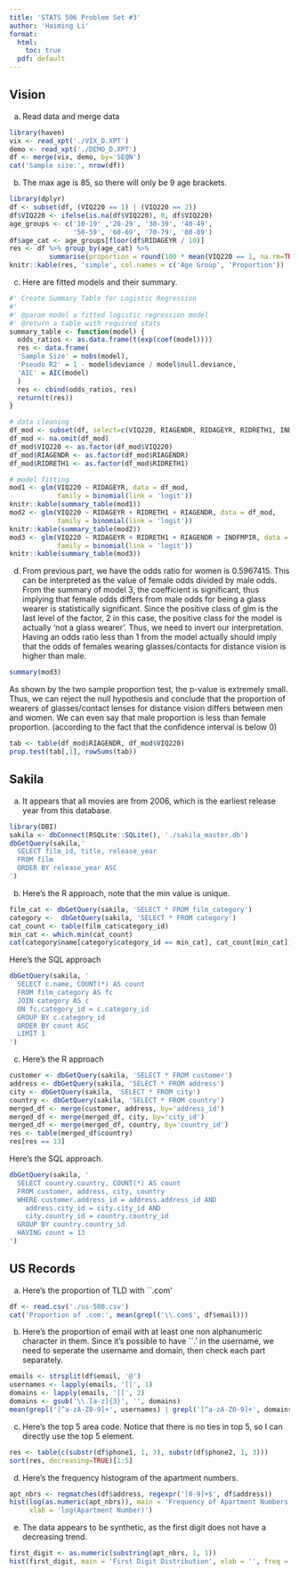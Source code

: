 ```yaml
---
title: 'STATS 506 Problem Set #3'
author: 'Haiming Li'
format: 
  html:
    toc: true
  pdf: default
---
```

## Vision
a. Read data and merge data
```r
library(haven)
vix <- read_xpt('./VIX_D.XPT')
demo <- read_xpt('./DEMO_D.XPT')
df <- merge(vix, demo, by='SEQN')
cat('Sample size:', nrow(df))
```
b. The max age is 85, so there will only be 9 age brackets.
```r
library(dplyr)
df <- subset(df, (VIQ220 == 1) | (VIQ220 == 2))
df$VIQ220 <- ifelse(is.na(df$VIQ220), 0, df$VIQ220)
age_groups <- c('10-19' ,'20-29', '30-39', '40-49',
                '50-59', '60-69', '70-79', '80-89')
df$age_cat <- age_groups[floor(df$RIDAGEYR / 10)]
res <- df %>% group_by(age_cat) %>% 
          summarise(proportion = round(100 * mean(VIQ220 == 1, na.rm=TRUE), 2))
knitr::kable(res, 'simple', col.names = c('Age Group', 'Proportion'))
```
c. Here are fitted models and their summary.
```r
#' Create Summary Table for Logistic Regression
#'
#' @param model a fitted logistic regression model
#' @return a table with required stats
summary_table <- function(model) {
  odds_ratios <- as.data.frame(t(exp(coef(model))))
  res <- data.frame(
  'Sample Size' = nobs(model),        
  'Pseudo R2' = 1 - model$deviance / model$null.deviance,  
  'AIC' = AIC(model) 
  )
  res <- cbind(odds_ratios, res)
  return(t(res))
}

# data cleaning
df_mod <- subset(df, select=c(VIQ220, RIAGENDR, RIDAGEYR, RIDRETH1, INDFMPIR))
df_mod <- na.omit(df_mod)
df_mod$VIQ220 <- as.factor(df_mod$VIQ220)
df_mod$RIAGENDR <- as.factor(df_mod$RIAGENDR)
df_mod$RIDRETH1 <- as.factor(df_mod$RIDRETH1)

# model fitting
mod1 <- glm(VIQ220 ~ RIDAGEYR, data = df_mod, 
            family = binomial(link = 'logit'))
knitr::kable(summary_table(mod1))
mod2 <- glm(VIQ220 ~ RIDAGEYR + RIDRETH1 + RIAGENDR, data = df_mod, 
            family = binomial(link = 'logit'))
knitr::kable(summary_table(mod2))
mod3 <- glm(VIQ220 ~ RIDAGEYR + RIDRETH1 + RIAGENDR + INDFMPIR, data = df_mod, 
            family = binomial(link = 'logit'))
knitr::kable(summary_table(mod3))
```
d. From previous part, we have the odds ratio for women is 0.5967415. This can be interpreted as the value of female odds divided by male odds. From the summary of model 3, the coefficient is significant, thus implying that female odds differs from male odds for being a glass wearer is statistically significant. Since the positive class of glm is the last level of the factor, 2 in this case, the positive class for the model is actually 'not a glass wearer'. Thus, we need to invert our interpretation. Having an odds ratio less than 1 from the model actually should imply that the odds of females wearing glasses/contacts for distance vision is higher than male.
```r
summary(mod3)
```
As shown by the two sample proportion test, the p-value is extremely small. Thus, we can reject the null hypothesis and conclude that the proportion of wearers of glasses/contact lenses for distance vision differs between men and women. We can even say that male proportion is less than female proportion. (according to the fact that the confidence interval is below 0)
```r
tab <- table(df_mod$RIAGENDR, df_mod$VIQ220)
prop.test(tab[,1], rowSums(tab))
```

## Sakila
a. It appears that all movies are from 2006, which is the earliest release year from this database.
```r
library(DBI)
sakila <- dbConnect(RSQLite::SQLite(), './sakila_master.db')
dbGetQuery(sakila,'
  SELECT film_id, title, release_year
  FROM film
  ORDER BY release_year ASC
')
```
b. Here's the R approach, note that the min value is unique.
```r
film_cat <- dbGetQuery(sakila, 'SELECT * FROM film_category')
category <-  dbGetQuery(sakila, 'SELECT * FROM category')
cat_count <- table(film_cat$category_id)
min_cat <- which.min(cat_count)
cat(category$name[category$category_id == min_cat], cat_count[min_cat])
```
Here's the SQL approach
```r
dbGetQuery(sakila, '
  SELECT c.name, COUNT(*) AS count
  FROM film_category AS fc
  JOIN category AS c
  ON fc.category_id = c.category_id
  GROUP BY c.category_id
  ORDER BY count ASC
  LIMIT 1
')
```
c. Here's the R approach
```r
customer <- dbGetQuery(sakila, 'SELECT * FROM customer')
address <- dbGetQuery(sakila, 'SELECT * FROM address')
city <- dbGetQuery(sakila, 'SELECT * FROM city')
country <- dbGetQuery(sakila, 'SELECT * FROM country')
merged_df <- merge(customer, address, by='address_id')
merged_df <- merge(merged_df, city, by='city_id')
merged_df <- merge(merged_df, country, by='country_id')
res <- table(merged_df$country)
res[res == 13]
```

Here's the SQL approach.
```r
dbGetQuery(sakila, '
  SELECT country.country, COUNT(*) AS count
  FROM customer, address, city, country
  WHERE customer.address_id = address.address_id AND
    address.city_id = city.city_id AND
    city.country_id = country.country_id
  GROUP BY country.country_id
  HAVING count = 13
')
```

## US Records
a. Here's the proportion of TLD with ``.com'
```r
df <- read.csv('./us-500.csv')
cat('Proportion of .com:', mean(grepl('\\.com$', df$email)))
```
b. Here's the proportion of email with at least one non alphanumeric character in them. Since it's possible to have ``.' in the username, we need to seperate the username and domain, then check each part separately.
```r
emails <- strsplit(df$email, '@')
usernames <- lapply(emails, '[[', 1)
domains <- lapply(emails, '[[', 2)
domains <- gsub('\\.[a-z]{3}', '', domains)
mean(grepl('[^a-zA-Z0-9]+', usernames) | grepl('[^a-zA-Z0-9]+', domains))
```
c. Here's the top 5 area code. Notice that there is no ties in top 5, so I can directly use the top 5 element.
```r
res <- table(c(substr(df$phone1, 1, 3), substr(df$phone2, 1, 3)))
sort(res, decreasing=TRUE)[1:5]
```
d. Here's the frequency histogram of the apartment numbers.
```r
apt_nbrs <- regmatches(df$address, regexpr('[0-9]+$', df$address))
hist(log(as.numeric(apt_nbrs)), main = 'Frequency of Apartment Numbers', 
     xlab = 'log(Apartment Number)')
```
e. The data appears to be synthetic, as the first digit does not have a decreasing trend.
```r
first_digit <- as.numeric(substring(apt_nbrs, 1, 1))
hist(first_digit, main = 'First Digit Distribution', xlab = '', freq = FALSE)
```


